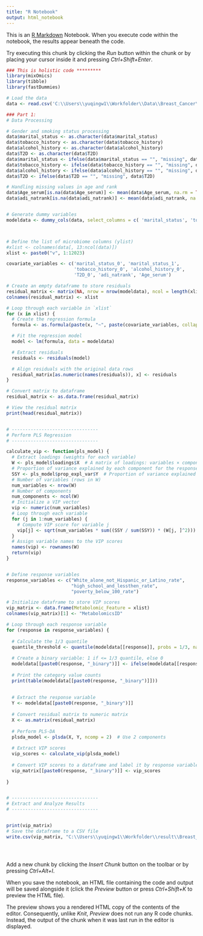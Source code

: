 ---
title: "R Notebook"
output: html_notebook
---

This is an [R Markdown](http://rmarkdown.rstudio.com) Notebook. When you execute code within the notebook, the results appear beneath the code. 

Try executing this chunk by clicking the *Run* button within the chunk or by placing your cursor inside it and pressing *Ctrl+Shift+Enter*. 

```{r}

### This is holistic code ********* 
library(mixOmics)
library(tibble)
library(fastDummies)

# Load the data
data <- read.csv('C:\\Users\\yuqingw1\\Workfolder\\Data\\Breast_Cancer\\breastcancer_pls_data.csv')

### Part 1: 
# Data Processing

# Gender and smoking status processing
data$marital_status <- as.character(data$marital_status)
data$tobacco_history <- as.character(data$tobacco_history)
data$alcohol_history <- as.character(data$alcohol_history)
data$T2D <- as.character(data$T2D)
data$marital_status <- ifelse(data$marital_status == "", "missing", data$marital_status)
data$tobacco_history <- ifelse(data$tobacco_history == "", "missing", data$tobacco_history)
data$alcohol_history <- ifelse(data$alcohol_history == "", "missing", data$alcohol_history)
data$T2D <- ifelse(data$T2D == "", "missing", data$T2D)

# Handling missing values in age and rank
data$Age_serum[is.na(data$Age_serum)] <- mean(data$Age_serum, na.rm = TRUE)
data$adi_natrank[is.na(data$adi_natrank)] <- mean(data$adi_natrank, na.rm = TRUE)


# Generate dummy variables
modeldata <- dummy_cols(data, select_columns = c( 'marital_status', 'tobacco_history', 'alcohol_history', 'T2D'), remove_selected_columns = TRUE)



# Define the list of microbiome columns (ylist)
#xlist <- colnames(data[, 13:ncol(data)])
xlist <- paste0("v", 1:12023)

covariate_variables <- c('marital_status_0', 'marital_status_1', 
                         'tobacco_history_0', 'alcohol_history_0', 
                         'T2D_0', 'adi_natrank', 'Age_serum')

# Create an empty dataframe to store residuals
residual_matrix <- matrix(NA, nrow = nrow(modeldata), ncol = length(xlist))
colnames(residual_matrix) <- xlist

# Loop through each variable in `xlist`
for (x in xlist) {
  # Create the regression formula
  formula <- as.formula(paste(x, "~", paste(covariate_variables, collapse = " + ")))

  # Fit the regression model
  model <- lm(formula, data = modeldata)

  # Extract residuals
  residuals <- residuals(model)

  # Align residuals with the original data rows
  residual_matrix[as.numeric(names(residuals)), x] <- residuals
}

# Convert matrix to dataframe
residual_matrix <- as.data.frame(residual_matrix)

# View the residual matrix
print(head(residual_matrix))


# --------------------------------
# Perform PLS Regression
# --------------------------------

calculate_vip <- function(pls_model) {
  # Extract loadings (weights for each variable)
  W <- pls_model$loadings$X  # A matrix of loadings: variables × components
  # Proportion of variance explained by each component for the response variable
  SSY <- pls_model$prop_expl_var$Y  # Proportion of variance explained for each component
  # Number of variables (rows in W)
  num_variables <- nrow(W)
  # Number of components
  num_components <- ncol(W)
  # Initialize a VIP vector
  vip <- numeric(num_variables)
  # Loop through each variable
  for (j in 1:num_variables) {
    # Compute VIP score for variable j
    vip[j] <- sqrt(num_variables * sum((SSY / sum(SSY)) * (W[j, ]^2)))
  }
  # Assign variable names to the VIP scores
  names(vip) <- rownames(W)
  return(vip)
}


# Define response variables
response_variables <- c("White_alone_not_Hispanic_or_Latino_rate", 
                        "high_school_and_lessthen_rate", 
                        "poverty_below_100_rate")

# Initialize dataframe to store VIP scores
vip_matrix <- data.frame(Metabolomic_Feature = xlist)  
colnames(vip_matrix)[1] <- "MetabolomicsID"

# Loop through each response variable
for (response in response_variables) {
  
  # Calculate the 1/3 quantile
  quantile_threshold <- quantile(modeldata[[response]], probs = 1/3, na.rm = TRUE)
  
  # Create a binary variable: 1 if <= 1/3 quantile, else 0
  modeldata[[paste0(response, "_binary")]] <- ifelse(modeldata[[response]] <= quantile_threshold, 1, 0)
  
  # Print the category value counts
  print(table(modeldata[[paste0(response, "_binary")]]))
  
  
  # Extract the response variable
  Y <- modeldata[[paste0(response, "_binary")]]
  
  # Convert residual matrix to numeric matrix
  X <- as.matrix(residual_matrix)
  
  # Perform PLS-DA
  plsda_model <- plsda(X, Y, ncomp = 2)  # Use 2 components
  
  # Extract VIP scores
  vip_scores <- calculate_vip(plsda_model)
  
  # Convert VIP scores to a dataframe and label it by response variable
  vip_matrix[[paste0(response, "_binary")]] <- vip_scores
  
}


# --------------------------------
# Extract and Analyze Results
# --------------------------------


print(vip_matrix)
# Save the dataframe to a CSV file
write.csv(vip_matrix, "C:\\Users\\yuqingw1\\Workfolder\\result\\Breast_Cancer\\vip_matrix.csv", row.names = FALSE)





```

Add a new chunk by clicking the *Insert Chunk* button on the toolbar or by pressing *Ctrl+Alt+I*.

When you save the notebook, an HTML file containing the code and output will be saved alongside it (click the *Preview* button or press *Ctrl+Shift+K* to preview the HTML file).

The preview shows you a rendered HTML copy of the contents of the editor. Consequently, unlike *Knit*, *Preview* does not run any R code chunks. Instead, the output of the chunk when it was last run in the editor is displayed.
